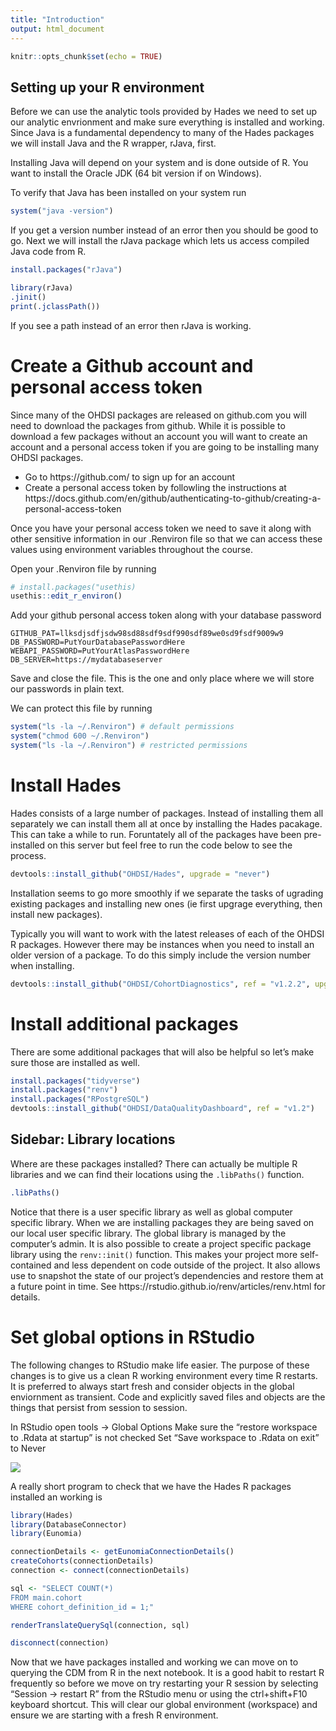 ```yaml
---
title: "Introduction"
output: html_document
---
```


```r
knitr::opts_chunk$set(echo = TRUE)
```

## Setting up your R environment

Before we can use the analytic tools provided by Hades we need to set up our analytic envrionment and make sure everything is installed and working. Since Java is a fundamental dependency to many of the Hades packages we will install Java and the R wrapper, rJava, first.

Installing Java will depend on your system and is done outside of R. You want to install the Oracle JDK (64 bit version if on Windows).

To verify that Java has been installed on your system run
```r
system("java -version")
```

If you get a version number instead of an error then you should be good to go. Next we will install the rJava package which lets us access compiled Java code from R.

```r
install.packages("rJava")
```

```r
library(rJava)
.jinit()
print(.jclassPath())
```

If you see a path instead of an error then rJava is working.

# Create a Github account and personal access token
Since many of the OHDSI packages are released on github.com you will need to download the packages from github. While it is possible to download a few packages without an account you will want to create an account and a personal access token if you are going to be installing many OHDSI packages.

- Go to https://github.com/ to sign up for an account
- Create a personal access token by followling the instructions at https://docs.github.com/en/github/authenticating-to-github/creating-a-personal-access-token

Once you have your personal access token we need to save it along with other sensitive information in our .Renviron file so that we can access these values using environment variables throughout the course.

Open your .Renviron file by running
```r
# install.packages("usethis)
usethis::edit_r_environ()
```

Add your github personal access token along with your database password

```{}
GITHUB_PAT=llksdjsdfjsdw98sd88sdf9sdf990sdf89we0sd9fsdf9009w9
DB_PASSWORD=PutYourDatabasePasswordHere
WEBAPI_PASSWORD=PutYourAtlasPasswordHere
DB_SERVER=https://mydatabaseserver
```

Save and close the file. This is the one and only place where we will store our passwords in plain text. 

We can protect this file by running
```r
system("ls -la ~/.Renviron") # default permissions
system("chmod 600 ~/.Renviron")
system("ls -la ~/.Renviron") # restricted permissions
```



# Install Hades

Hades consists of a large number of packages. Instead of installing them all separately we can install them all at once by installing the Hades pacakage. This can take a while to run. Foruntately all of the packages have been pre-installed on this server but feel free to run the code below to see the process.

```r
devtools::install_github("OHDSI/Hades", upgrade = "never")
```

Installation seems to go more smoothly if we separate the tasks of ugrading existing packages and installing new ones (ie first upgrage everything, then install new packages).

Typically you will want to work with the latest releases of each of the OHDSI R packages. However there may be instances when you need to install an older version of a package. To do this simply include the version number when installing.

```r
devtools::install_github("OHDSI/CohortDiagnostics", ref = "v1.2.2", upgrade = "never")
```


# Install additional packages

There are some additional packages that will also be helpful so let's make sure those are installed as well.

```r
install.packages("tidyverse")
install.packages("renv")
install.packages("RPostgreSQL")
devtools::install_github("OHDSI/DataQualityDashboard", ref = "v1.2")
```

## Sidebar: Library locations

Where are these packages installed? There can actually be multiple R libraries and we can find their locations using the `.libPaths()` function.
```r
.libPaths()
```

Notice that there is a user specific library as well as global computer specific library. When we are installing packages they are being saved on our local user specific library. The global library is managed by the computer's admin. It is also possible to create a project specific package library using the `renv::init()` function. This makes your project more self-contained and less dependent on code outside of the project. It also allows use to snapshot the state of our project's dependencies and restore them at a future point in time. See https://rstudio.github.io/renv/articles/renv.html for details.


# Set global options in RStudio
The following changes to RStudio make life easier. The purpose of these changes is to give us a clean R working environment every time R restarts. It is preferred to always start fresh and consider objects in the global enviornment as transient. Code and explicitly saved files and objects are the things that persist from session to session.

In RStudio open tools -> Global Options
Make sure the "restore workspace to .Rdata at startup" is not checked 
Set "Save workspace to .Rdata on exit" to Never

![](images/rstudio_options.png)

A really short program to check that we have the Hades R packages installed an working is

```r
library(Hades)
library(DatabaseConnector)
library(Eunomia)

connectionDetails <- getEunomiaConnectionDetails()
createCohorts(connectionDetails)
connection <- connect(connectionDetails)

sql <- "SELECT COUNT(*)
FROM main.cohort
WHERE cohort_definition_id = 1;"

renderTranslateQuerySql(connection, sql)

disconnect(connection)
```

Now that we have packages installed and working we can move on to querying the CDM from R in the next notebook. It is a good habit to restart R frequently so before we move on try restarting your R session by selecting "Session -> restart R" from the RStudio menu or using the ctrl+shift+F10 keyboard shortcut. This will clear our global environment (workspace) and ensure we are starting with a fresh R environment.





